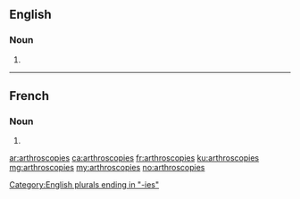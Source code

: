 ==English==

===Noun===
{{head|en|plural}}

# {{plural of|arthroscopy|lang=en}}

[[Category:English plurals ending in "-ies"]]

----

==French==

===Noun===
{{head|fr|plural|g=?}}

# {{plural of|arthroscopie|lang=fr}}

[[ar:arthroscopies]]
[[ca:arthroscopies]]
[[fr:arthroscopies]]
[[ku:arthroscopies]]
[[mg:arthroscopies]]
[[my:arthroscopies]]
[[no:arthroscopies]]